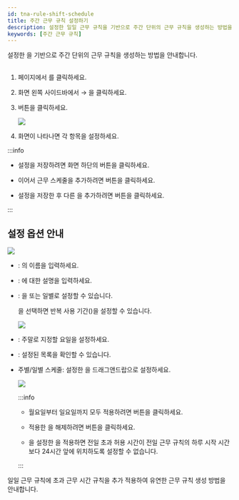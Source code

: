 ```yaml
---
id: tna-rule-shift-schedule
title: 주간 근무 규칙 설정하기
description: 설정한 일일 근무 규칙을 기반으로 주간 단위의 근무 규칙을 생성하는 방법을 안내합니다.
keywords: [주간 근무 규칙]
---
```


설정한 <Cmd sid='tab.shift' product='2' className='normal' />을 기반으로 주간 단위의 근무 규칙을 생성하는 방법을 안내합니다.

## <Cmd sid='scheduleTemplate.addScheduleTemplate' product='2' className='bold' />

1. <Cmd sid='shell.header.launcher' /> 페이지에서 <Cmd sid='shell.header.tna' />를 클릭하세요.

1. 화면 왼쪽 사이드바에서 <Cmd sid='tab.shift' product='2' /> → <Cmd sid='tab.scheduleTemplate' product='2' />을 클릭하세요.

1. <Cmd sid='scheduleTemplate.addScheduleTemplate' product='2' /> 버튼을 클릭하세요.

    <Image src='/img/biostarx-tna-shift-schedule.png' />

1. <Cmd sid='scheduleTemplate.addScheduleTemplate' product='2' /> 화면이 나타나면 각 항목을 설정하세요.

:::info

* 설정을 저장하려면 화면 하단의 <Cmd sid='button.apply' product='2' /> 버튼을 클릭하세요.

* 이어서 근무 스케줄을 추가하려면 <Cmd sid='payCode.applyAndAddShift' product='2' /> 버튼을 클릭하세요.

* 설정을 저장한 후 다른 <Cmd sid='tab.scheduleTemplate' product='2' />을 추가하려면 <Cmd sid='ta.apply_add_another' product='2' /> 버튼을 클릭하세요.

:::

## 설정 옵션 안내

<Image src='/img/biostarx-tna-shift-schedule-adding.png' />

* <Cmd sid='form.name' product='2' />: <Cmd sid='tab.scheduleTemplate' product='2' className='normal' />의 이름을 입력하세요.

* <Cmd sid='form.description' product='2' />: <Cmd sid='tab.scheduleTemplate' product='2' className='normal' />에 대한 설명을 입력하세요.

* <Cmd sid='form.type' product='2' />: <Cmd sid='tab.scheduleTemplate' product='2' className='normal' />을 <Cmd sid='scheduleTemplate.type.weekly' product='2' /> 또는 <Cmd sid='scheduleTemplate.type.daily' product='2' /> 일별로 설정할 수 있습니다.

  <Cmd sid='scheduleTemplate.type.daily' product='2' />을 선택하면 반복 사용 기간(<Cmd sid='scheduleTemplate.cycle' product='2' />)을 설정할 수 있습니다.

  <Image src='/img/biostarx-tna-shift-schedule-adding-daily.png' />

* <Cmd sid='scheduleTemplate.weekendSetting' product='2' />: 주말로 지정할 요일을 설정하세요.

* <Cmd sid='scheduleTemplate.shift' product='2' />: 설정된 <Cmd sid='tab.shift' product='2' className='normal' /> 목록을 확인할 수 있습니다.

* 주별/일별 스케줄: 설정한 <Cmd sid='tab.shift' product='2' className='normal' />을 드래그앤드랍으로 설정하세요. 

  <Image src='/img/biostarx-tna-shift-schedule-adding-drag-shift.png' />

  :::info

  * 월요일부터 일요일까지 모두 적용하려면 <Cmd sid='scheduleTemplate.copyAll' product='2' /> 버튼을 클릭하세요.

  * 적용한 <Cmd sid='tab.shift' product='2' className='normal' />을 해제하려면 <IcTrash2 /> 버튼을 클릭하세요.

  * <Cmd sid='shift.dayStartTimeExcessTime' product='2' />을 설정한 <Cmd sid='tab.shift' product='2' className='normal' />을 적용하면 전일 초과 허용 시간이 전일 근무 규칙의 하루 시작 시간보다 24시간 앞에 위치하도록 설정할 수 없습니다.

  :::

<NextStep>
<NextItem to='tna-rule-shift-overtime'>

일일 근무 규칙에 초과 근무 시간 규칙을 추가 적용하여 유연한 근무 규칙 생성 방법을 안내합니다.

</NextItem>
</NextStep>